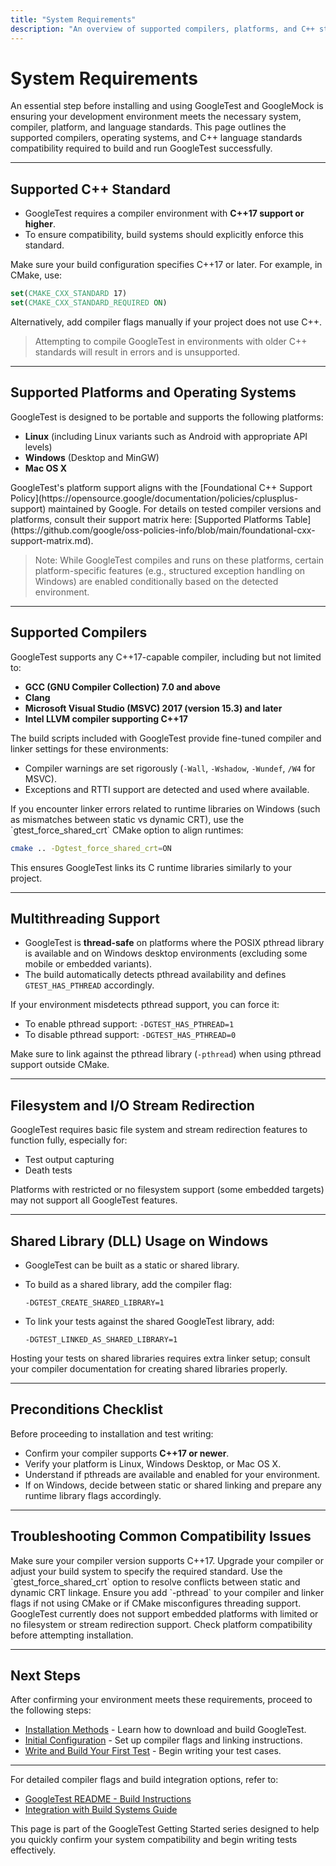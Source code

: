 ```yaml
---
title: "System Requirements"
description: "An overview of supported compilers, platforms, and C++ standards necessary to run GoogleTest and GoogleMock. Learn what environments are compatible and what you need to install before proceeding."
---
```


# System Requirements

An essential step before installing and using GoogleTest and GoogleMock is ensuring your development environment meets the necessary system, compiler, platform, and language standards. This page outlines the supported compilers, operating systems, and C++ language standards compatibility required to build and run GoogleTest successfully.

---

## Supported C++ Standard

- GoogleTest requires a compiler environment with **C++17 support or higher**.
- To ensure compatibility, build systems should explicitly enforce this standard.

<Check>
Make sure your build configuration specifies C++17 or later. For example, in CMake, use:

```cmake
set(CMAKE_CXX_STANDARD 17)
set(CMAKE_CXX_STANDARD_REQUIRED ON)
```

Alternatively, add compiler flags manually if your project does not use C++.
</Check>

> Attempting to compile GoogleTest in environments with older C++ standards will result in errors and is unsupported.

---

## Supported Platforms and Operating Systems

GoogleTest is designed to be portable and supports the following platforms:

- **Linux** (including Linux variants such as Android with appropriate API levels)
- **Windows** (Desktop and MinGW)
- **Mac OS X**

<Info>
GoogleTest's platform support aligns with the [Foundational C++ Support Policy](https://opensource.google/documentation/policies/cplusplus-support) maintained by Google. For details on tested compiler versions and platforms, consult their support matrix here: [Supported Platforms Table](https://github.com/google/oss-policies-info/blob/main/foundational-cxx-support-matrix.md).
</Info>

> Note: While GoogleTest compiles and runs on these platforms, certain platform-specific features (e.g., structured exception handling on Windows) are enabled conditionally based on the detected environment.

---

## Supported Compilers

GoogleTest supports any C++17-capable compiler, including but not limited to:

- **GCC (GNU Compiler Collection) 7.0 and above**
- **Clang**
- **Microsoft Visual Studio (MSVC) 2017 (version 15.3) and later**
- **Intel LLVM compiler supporting C++17**

The build scripts included with GoogleTest provide fine-tuned compiler and linker settings for these environments:

- Compiler warnings are set rigorously (`-Wall`, `-Wshadow`, `-Wundef`, `/W4` for MSVC).
- Exceptions and RTTI support are detected and used where available.

<Tip>
If you encounter linker errors related to runtime libraries on Windows (such as mismatches between static vs dynamic CRT), use the `gtest_force_shared_crt` CMake option to align runtimes:

```bash
cmake .. -Dgtest_force_shared_crt=ON
```

This ensures GoogleTest links its C runtime libraries similarly to your project.
</Tip>

---

## Multithreading Support

- GoogleTest is **thread-safe** on platforms where the POSIX pthread library is available and on Windows desktop environments (excluding some mobile or embedded variants).
- The build automatically detects pthread availability and defines `GTEST_HAS_PTHREAD` accordingly.

<Note>
If your environment misdetects pthread support, you can force it:

- To enable pthread support: `-DGTEST_HAS_PTHREAD=1`
- To disable pthread support: `-DGTEST_HAS_PTHREAD=0`

Make sure to link against the pthread library (`-pthread`) when using pthread support outside CMake.
</Note>

---

## Filesystem and I/O Stream Redirection

GoogleTest requires basic file system and stream redirection features to function fully, especially for:

- Test output capturing
- Death tests

Platforms with restricted or no filesystem support (some embedded targets) may not support all GoogleTest features.

---

## Shared Library (DLL) Usage on Windows

- GoogleTest can be built as a static or shared library.
- To build as a shared library, add the compiler flag:

  ```
  -DGTEST_CREATE_SHARED_LIBRARY=1
  ```

- To link your tests against the shared GoogleTest library, add:

  ```
  -DGTEST_LINKED_AS_SHARED_LIBRARY=1
  ```

Hosting your tests on shared libraries requires extra linker setup; consult your compiler documentation for creating shared libraries properly.

---

## Preconditions Checklist

Before proceeding to installation and test writing:

- Confirm your compiler supports **C++17 or newer**.
- Verify your platform is Linux, Windows Desktop, or Mac OS X.
- Understand if pthreads are available and enabled for your environment.
- If on Windows, decide between static or shared linking and prepare any runtime library flags accordingly.

---

## Troubleshooting Common Compatibility Issues

<AccordionGroup title="Common System Requirement Issues">
<Accordion title="Compiler Does Not Support C++17">
Make sure your compiler version supports C++17. Upgrade your compiler or adjust your build system to specify the required standard.
</Accordion>
<Accordion title="Runtime Library Mismatch on Windows">
Use the `gtest_force_shared_crt` option to resolve conflicts between static and dynamic CRT linkage.
</Accordion>
<Accordion title="Pthread Link Errors on Linux">
Ensure you add `-pthread` to your compiler and linker flags if not using CMake or if CMake misconfigures threading support.
</Accordion>
<Accordion title="Platform Not Supported">
GoogleTest currently does not support embedded platforms with limited or no filesystem or stream redirection support. Check platform compatibility before attempting installation.
</Accordion>
</AccordionGroup>

---

## Next Steps

After confirming your environment meets these requirements, proceed to the following steps:

- [Installation Methods](/getting-started/prerequisites-installation/installation-methods) - Learn how to download and build GoogleTest.
- [Initial Configuration](/getting-started/prerequisites-installation/initial-configuration) - Set up compiler flags and linking instructions.
- [Write and Build Your First Test](/getting-started/first-test-run/create-first-test) - Begin writing your test cases.


---

For detailed compiler flags and build integration options, refer to:

- [GoogleTest README - Build Instructions](../googletest/README.md)
- [Integration with Build Systems Guide](/overview/use-cases-integration/integration-with-build-systems)

This page is part of the GoogleTest Getting Started series designed to help you quickly confirm your system compatibility and begin writing tests effectively.
